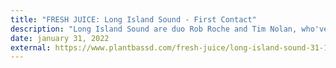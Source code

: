 ---
title: "FRESH JUICE: Long Island Sound - First Contact"
description: "Long Island Sound are duo Rob Roche and Tim Nolan, who've just released their EP First Contact on Irish artist Hammer's label, Remmah.."
date: january 31, 2022
external: https://www.plantbassd.com/fresh-juice/long-island-sound-31-1-22
---
